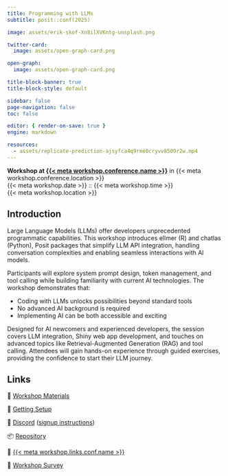 ```yaml
---
title: Programming with LLMs
subtitle: posit::conf(2025)

image: assets/erik-skof-Xn8ilXVKntg-unsplash.png

twitter-card:
  image: assets/open-graph-card.png

open-graph:
  image: assets/open-graph-card.png

title-block-banner: true
title-block-style: default

sidebar: false
page-navigation: false
toc: false

editor: { render-on-save: true }
engine: markdown

resources:
  - assets/replicate-prediction-ajsyfca4q9rme0cryvv8509r2w.mp4
---
```


```{=html}
<style>
.quarto-title-banner {
    color: var(--bs-body-bg);
    background-image: url({{< meta image >}});
    background-size: cover;
    background-position: center;
    height: 350px;
    transition: filter 15s;
}
.quarto-title {
    position: absolute;
    top: 1rem;
    left: 1.5rem;
    grid-column: unset !important;
}
.quarto-title > * {
    z-index: 1;
    position: relative;
}
.quarto-title-banner .quarto-title::before {
    position: absolute;
    inset: 0;
    content: "";
    z-index: 0;
}
.quarto-title-banner h1 {
    color: var(--bs-body-bg);
    font-weight: 300 !important;
    font-size: max(min(4vw, 2.5em), 1.5em);
    text-wrap: pretty;
}
@media (max-width: 575.98px) {
    .quarto-title-banner {
        height: 300px;
    }
}
header#title-block-header::before {
    content: "";
    width: 100%;
    height: 80px;
    position: absolute;
    background-color: black;
    top: -80px;
}
.video-background {
  position: relative;
  width: 100%;
  height: 100vh; /* Full viewport height */
  overflow: hidden;
}
.slow-fade {
  animation: fadeIn 5s ease-in forwards;
  animation-delay: 3s;
}
@keyframes fadeIn {
  from { opacity: 0; }
  to { opacity: 1; }
}
</style>
<script>
function setHue() {
    const randomHue = Math.random() * 360
    document.querySelector('.quarto-title-banner').style.filter = `hue-rotate(${randomHue}deg)`
    setTimeout(setHue, 18000)
}
setHue()

function createVideoBackground(options = {}) {
  const config = {
    container: '#title-block-header',
    poster: null,
    className: 'video-background',
    ...options
  };

  const supportsVideo = () => {
    const video = document.createElement('video');
    return !!(video.canPlayType && video.canPlayType('video/mp4').replace(/no/, ''));
  };

  const prefersReducedMotion = () => {
    return window.matchMedia('(prefers-reduced-motion: reduce)').matches;
  };

  const container = document.querySelector(config.container);

  if (!container) {
    console.error(`Container for video '${config.container}' not found`);
    return null;
  }

  if (!supportsVideo() || prefersReducedMotion()) {
    console.log('Video background not supported or user prefers reduced motion');
    return null;
  }

  const video = document.createElement('video');
  video.autoplay = true;
  video.muted = true;
  video.loop = true;
  video.playsInline = true;
  video.controls = false;
  video.playbackRate = 0.5;

  if (config.className) {
    video.className = config.className;
  }

  if (config.poster) {
    video.poster = config.poster;
  }

  video.style.cssText = `
    position: absolute;
    top: 50%;
    left: 50%;
    min-width: 100%;
    min-height: 100%;
    width: auto;
    height: auto;
    transform: translate(-50%, -50%);
    z-index: -1;
    object-fit: cover;
    grid-column: unset;
    opacity: 0;
  `;

  // Add video sources
  if (config.videoSrc.mp4) {
    const mp4Source = document.createElement('source');
    mp4Source.src = config.videoSrc.mp4;
    mp4Source.type = 'video/mp4';
    video.appendChild(mp4Source);
  }

  if (config.videoSrc.webm) {
    const webmSource = document.createElement('source');
    webmSource.src = config.videoSrc.webm;
    webmSource.type = 'video/webm';
    video.appendChild(webmSource);
  }

  if (getComputedStyle(container).position === 'static') {
    container.style.position = 'relative';
  }
  container.style.overflow = 'hidden';

  container.insertBefore(video, container.firstChild);

  video.play().catch(console.warn);

  return video;
}

document.addEventListener('DOMContentLoaded', () => {
  createVideoBackground({
    container: '#title-block-header .quarto-title-banner',
    videoSrc: {
      mp4: 'assets/replicate-prediction-ajsyfca4q9rme0cryvv8509r2w.mp4'
    },
    poster: 'assets/erik-skof-Xn8ilXVKntg-unsplash.png',
    className: 'video-background slow-fade'
  });
});
</script>
```

::: {.lead .mb-4}
**Workshop at [{{< meta workshop.conference.name >}}]({{< meta workshop.conference.link >}})**  in {{< meta workshop.conference.location >}}<br>{{< meta workshop.date >}} :: {{< meta workshop.time >}}<br>{{< meta workshop.location >}}
:::

## Introduction

Large Language Models (LLMs) offer developers unprecedented programmatic capabilities. This workshop introduces ellmer (R) and chatlas (Python), Posit packages that simplify LLM API integration, handling conversation complexities and enabling seamless interactions with AI models.

Participants will explore system prompt design, token management, and tool calling while building familiarity with current AI technologies. The workshop demonstrates that:

- Coding with LLMs unlocks possibilities beyond standard tools
- No advanced AI background is required
- Implementing AI can be both accessible and exciting

Designed for AI newcomers and experienced developers, the session covers LLM integration, Shiny web app development, and touches on advanced topics like Retrieval-Augmented Generation (RAG) and tool calling. Attendees will gain hands-on experience through guided exercises, providing the confidence to start their LLM journey.

## Links

::: {.lead .fs-3}
📘 [Workshop Materials](workshop.qmd)

🔧 [Getting Setup](setup.qmd)

<!-- 🧑‍💻 [Join Posit Cloud Space](setup.qmd#using-posit-cloud) -->

👾 [Discord]({{< meta workshop.links.discord >}}) ([signup instructions](setup.qmd#create-accounts))

📦 [Repository]({{< meta workshop.links.repo >}})

🍑 [{{< meta workshop.links.conf.name >}}]({{< meta workshop.links.conf.href >}})

📝 [Workshop Survey](https://pos.it/conf-workshop-survey)
:::
